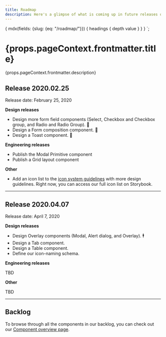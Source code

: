 ```yaml
---
title: Roadmap
description: Here's a glimpse of what is coming up in future releases of Paste. Unless explicitly mentioned, all roadmap dates are tentative and subject to change.
---
```



  {
    mdx(fields: {slug: {eq: "/roadmap/"}}) {
      headings {
        depth
        value
      }
    }
  }
`;

<contentwrapper>

<TableOfContents headings={props.data.mdx.headings} />

<content>

<h1>{props.pageContext.frontmatter.title}</h1>

<p>{props.pageContext.frontmatter.description}</p>

<Box>

## Release 2020.02.25

Release date: February 25, 2020

**Design releases**

- Design more form field components (Select, Checkbox and Checkbox group, and Radio and Radio Group). 📝
- Design a Form composition component. 📝
- Design a Toast component. 🍞

**Engineering releases**

- Publish the Modal Primitive component
- Publish a Grid layout component

**Other**

- Add an icon list to the [icon system guidelines](/icon-system) with more design guidelines. Right now, you can access our <Anchor href="https://twilio-labs.github.io/paste/?path=/story/overview-icons--list"> full icon list on Storybook</Anchor>.

---

## Release 2020.04.07

Release date: April 7, 2020

**Design releases**

- Design Overlay components (Modal, Alert dialog, and Overlay). 🕴
- Design a Tab component.
- Design a Table component.
- Define our icon-naming schema.

**Engineering releases**

TBD

**Other**

TBD

---

## Backlog

To browse through all the components in our backlog, you can check out our [Component overview page](/components).

</Box>

</content>

</contentwrapper>
